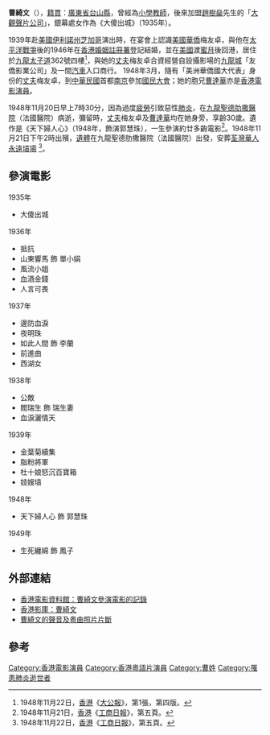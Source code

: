 '''曹綺文'''（{{bd|1918年||1948年|11月20日|}}），[[籍貫|籍貫]]：[[廣東省|廣東省]][[台山縣|台山縣]]，曾經為[[小學|小學]][[教師|教師]]，後來加盟[[趙樹燊|趙樹燊]]先生的「[[大觀聲片公司|大觀聲片公司]]」，銀幕處女作為《大傻出城》（1935年）。 

1939年赴[[美國|美國]][[伊利諾州|伊利諾州]][[芝加哥|芝加哥]]演出時，在宴會上認識[[美國|美國]][[華僑|華僑]]梅友卓，與他在[[太平洋戰爭|太平洋戰爭]]後的1946年在[[香港|香港]][[婚姻註冊署|婚姻註冊署]]登記結婚，並在[[美國|美國]]渡[[蜜月|蜜月]]後回港，居住於[[九龍|九龍]][[太子道|太子道]]362號四樓<ref>1948年11月22日，[[香港|香港]]《[[大公報|大公報]]》，第1張，第四版。</ref>，與她的[[丈夫|丈夫]]梅友卓合資經營自設攝影場的[[九龍城|九龍城]]「友僑影業公司」及一間[[汽車|汽車]]入口商行。 1948年3月，隨有「美洲華僑國大代表」身份的[[丈夫|丈夫]]梅友卓，到[[中華民國|中華民國]]首都[[南京市_(中華民國)|南京]]參加[[國民大會|國民大會]]；她的胞兄[[曹達華|曹達華]]亦是[[香港|香港]][[電影|電影]][[演員|演員]]。 

1948年11月20日早上7時30分，因為過度[[疲勞|疲勞]]引致惡性[[肺炎|肺炎]]，在[[九龍|九龍]][[聖德肋撒醫院|聖德肋撒醫院]]（法國醫院）病逝，彌留時，[[丈夫|丈夫]]梅友卓及[[曹達華|曹達華]]均在她身旁，享齡30歲。遺作是《天下婦人心》（1948年，飾演郭慧珠），一生參演約廿多齣電影<ref>1948年11月21日，[[香港|香港]]《[[工商日報|工商日報]]》，第五頁。</ref>。1948年11月21日下午2時出殯，[[遺體|遺體]]在九龍聖德肋撒醫院（法國醫院）出發，安葬[[荃灣華人永遠墳場|荃灣華人永遠墳場]] <ref>1948年11月22日，[[香港|香港]]《[[工商日報|工商日報]]》，第五頁。</ref>。

== 參演電影 ==
;1935年
* 大傻出城
;1936年
* 抵抗
* 山東響馬 飾 單小娟
* 風流小姐
* 血酒金錢
* 人言可畏
;1937年
* 邊防血淚
* 夜明珠
* 如此人間 飾 李蘭
* 前進曲
* 西湖女
;1938年
* 公敵
* 閻瑞生 飾 瑞生妻
* 血淚灑情天
;1939年
* 金葉菊續集
* 脂粉將軍
* 杜十娘怒沉百寶箱
* 妓嫂墳
;1948年
* 天下婦人心 飾 郭慧珠
;1949年
* 生死纏綿 飾 鳳子


== 外部連結 ==
* [http://ipac.hkfa.lcsd.gov.hk/ipac20/ipac.jsp?session=1M52472S3736D.752&profile=hkfa&uri=link=3100036@!875@!3100024@!3100036&aspect=basic_search&menu=search&ri=1&source=192.168.110.61@!horizon&term=%E6%9B%B9%E7%B6%BA%E6%96%87%2C&index=NAMEBRP 香港電影資料館：曹綺文參演電影的記錄]{{Dead link|date=2018年6月 |bot=InternetArchiveBot |fix-attempted=no }}
* [http://hkmdb.com/db/people/view.mhtml?id=218&display_set=big5 香港影庫：曹綺文] {{Wayback|url=http://hkmdb.com/db/people/view.mhtml?id=218&display_set=big5 |date=20160304110947 }}
* [http://www.youtube.com/watch?v=KMvT1l8Sdro 曹綺文的聲音及粵曲照片片斷] {{Wayback|url=http://www.youtube.com/watch?v=KMvT1l8Sdro |date=20160413131725 }}

== 參考 ==
<div class="references-small">
<references />
</div>

[[Category:香港電影演員|Category:香港電影演員]]
[[Category:香港粵語片演員|Category:香港粵語片演員]]
[[Category:曹姓|Category:曹姓]]
[[Category:罹患肺炎逝世者|Category:罹患肺炎逝世者]]
